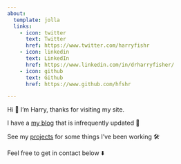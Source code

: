 ```yaml
---
about:
  template: jolla
  links:
    - icon: twitter
      text: Twitter
      href: https://www.twitter.com/harryfishr
    - icon: linkedin
      text: LinkedIn
      href: https://www.linkedin.com/in/drharryfisher/
    - icon: github
      text: Github
      href: https://www.github.com/hfshr

---
```



Hi 👋 I'm Harry, thanks for visiting my site. 

I have a [my blog](/blog.html) that is infrequently updated 📝

See my [projects](/software/) for some things I've been working 🛠

Feel free to get in contact below ⬇️

